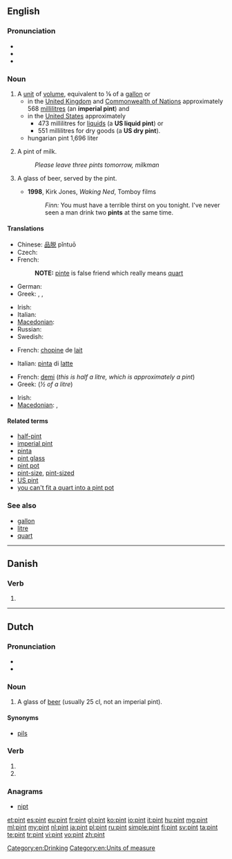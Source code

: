 {{also|Pint}}
==English==
{{wikipedia}}

===Pronunciation===
* {{IPA|/paɪnt/}}
* {{audio|en-us-pint.ogg|Audio (US)}}
* {{rhymes|aɪnt}}

===Noun===
{{en-noun}}

# A [[unit]] of [[volume]], equivalent to ⅛ of a [[gallon]] or
#* in the [[United Kingdom]] and [[Commonwealth of Nations]] approximately 568 [[millilitre]]s (an '''imperial pint''') and
#* in the [[United States]] approximately
#** 473 millilitres for [[liquid]]s (a '''US liquid pint''') or
#** 551 millilitres for dry goods (a '''US dry pint''').
#* hungarian pint 1,696 liter
# {{British}} A pint of milk.
#: ''Please leave three pints tomorrow, milkman''
# {{euphemistic}} A glass of beer, served by the pint.
#* '''1998''', Kirk Jones, ''Waking Ned'', Tomboy films
#*: ''Finn:'' You must have a terrible thirst on you tonight. I've never seen a man drink two '''pints''' at the same time.

====Translations====

{{trans-top|unit of volume for liquids}}
* Chinese: [[品脱]] pǐntuō
* Czech: {{t-|cs|pinta|f}}
* French: {{t+|fr|chopine|f}}
*: '''NOTE: ''' [[pinte]] is false friend which really means [[quart]]
* German: {{t-|de|Pint|n}}
* Greek: {{t|el|χοεύς|m}}, {{t|el|πίντα|f}}, {{t|el|⅛ του γαλονιού|n}}
{{trans-mid}}
* Irish: {{t-|ga|pionta|m|xs=Irish}}
* Italian: {{t+|it|pinta|f}}
* [[Macedonian]]: {{t|mk|пинта|f|tr=pínta}}
* Russian: {{t+|ru|пинта|f|tr=pínta}}
* Swedish: {{t|sv|pint|c}}
{{trans-bottom}}

{{trans-top|pint of milk}}
* French: [[chopine]] de [[lait]] {{f}}
{{trans-mid}}
* Italian: [[pinta]] di [[latte]] {{f}}
{{trans-bottom}}

{{trans-top|pint of beer}}
* French: [[demi]] {{m}} (''this is half a litre, which is approximately a pint'')
* Greek: {{t|el|μισόλιτρο|n}} (''½ of a litre'')
{{trans-mid}}
* Irish: {{t-|ga|pionta|m|xs=Irish}}
* [[Macedonian]]: {{t|mk|кригла|f|tr=krígla}},  {{t|mk|пинта|f|tr=pínta}}
{{trans-bottom}}

====Related terms====
* [[half-pint]]
* [[imperial pint]]
* [[pinta]]
* [[pint glass]]
* [[pint pot]]
* [[pint-size]], [[pint-sized]]
* [[US pint]]
* [[you can't fit a quart into a pint pot]]

===See also===
* [[gallon]]
* [[litre]]
* [[quart]]

[[Category:en:Drinking]]
[[Category:en:Units of measure]]

----

==Danish==

===Verb===
{{head|da|verb form}}

# {{form of|past participle|pine|lang=da}}

----

==Dutch==

===Pronunciation===
* {{rhymes|ɪnt|lang=nl}}
* {{audio|Nl-pint.ogg|Audio}}

===Noun===
{{nl-noun|c|pinten|pintje}}

# {{context|lang=nl|Southern}} A glass of [[beer]] (usually 25 cl, not an imperial pint).

====Synonyms====
* [[pils]]

===Verb===
{{head|nl}}

# {{nl-verb-form|p=23|n=sg|t=pres|m=ind|pinnen}}
# {{nl-verb-form|n=pl|m=imp|pinnen}}

===Anagrams===
* [[nipt#Dutch|nipt]]

[[et:pint]]
[[es:pint]]
[[eu:pint]]
[[fr:pint]]
[[gl:pint]]
[[ko:pint]]
[[io:pint]]
[[it:pint]]
[[hu:pint]]
[[mg:pint]]
[[ml:pint]]
[[my:pint]]
[[nl:pint]]
[[ja:pint]]
[[pl:pint]]
[[ru:pint]]
[[simple:pint]]
[[fi:pint]]
[[sv:pint]]
[[ta:pint]]
[[te:pint]]
[[tr:pint]]
[[vi:pint]]
[[vo:pint]]
[[zh:pint]]